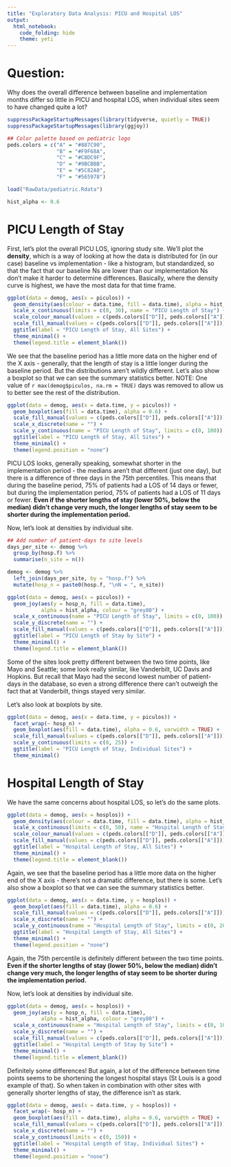 ```yaml
---
title: "Exploratory Data Analysis: PICU and Hospital LOS"
output:
  html_notebook:
    code_folding: hide
    theme: yeti
---
```


# Question:

Why does the overall difference between baseline and implementation months differ so little in PICU and hospital LOS, when individual sites seem to have changed quite a lot?

```r
suppressPackageStartupMessages(library(tidyverse, quietly = TRUE))
suppressPackageStartupMessages(library(ggjoy))

## Color palette based on pediatric logo
peds.colors = c("A" = "#887C90",
                "B" = "#F9F68A",
                "C" = "#C8DC9F",
                "D" = "#9BCBBB",
                "E" = "#5C82A0",
                "F" = "#565978")

load("RawData/pediatric.Rdata")

hist_alpha <- 0.6

```

# PICU Length of Stay

First, let's plot the overall PICU LOS, ignoring study site. We'll plot the **density**, which is a way of looking at how the data is distributed for (in our case) baseline vs implementation - like a histogram, but standardized, so that the fact that our baseline Ns are lower than our implementation Ns don't make it harder to determine differences. Basically, where the density curve is highest, we have the most data for that time frame.

```r
ggplot(data = demog, aes(x = piculos)) +
  geom_density(aes(colour = data.time, fill = data.time), alpha = hist_alpha) +
  scale_x_continuous(limits = c(0, 30), name = "PICU Length of Stay") +
  scale_colour_manual(values = c(peds.colors[["D"]], peds.colors[["A"]])) +
  scale_fill_manual(values = c(peds.colors[["D"]], peds.colors[["A"]])) +
  ggtitle(label = "PICU Length of Stay, All Sites") +
  theme_minimal() +
  theme(legend.title = element_blank())

```

We see that the baseline period has a little more data on the higher end of the X axis - generally, that the length of stay is a little longer during the baseline period. But the distributions aren't wildly different. Let's also show a boxplot so that we can see the summary statistics better. NOTE: One value of
`r max(demog$piculos, na.rm = TRUE)` days was removed to allow us to better see the rest of the distribution.

```r
ggplot(data = demog, aes(x = data.time, y = piculos)) +
  geom_boxplot(aes(fill = data.time), alpha = 0.6) +
  scale_fill_manual(values = c(peds.colors[["D"]], peds.colors[["A"]])) +
  scale_x_discrete(name = "") +
  scale_y_continuous(name = "PICU Length of Stay", limits = c(0, 100)) +
  ggtitle(label = "PICU Length of Stay, All Sites") +
  theme_minimal() +
  theme(legend.position = "none")

```

PICU LOS looks, generally speaking, somewhat shorter in the implementation period - the medians aren't that different (just one day), but there is a difference of three days in the 75th percentiles. This means that during the baseline period, 75% of patients had a LOS of 14 days or fewer, but during the implementation period, 75% of patients had a LOS of 11 days or fewer. **Even if the shorter lengths of stay (lower 50%, below the median) didn't change very much, the longer lengths of stay seem to be shorter during the implementation period.**

Now, let's look at densities by individual site.

```r
## Add number of patient-days to site levels
days_per_site <- demog %>%
  group_by(hosp.f) %>%
  summarise(n_site = n())

demog <- demog %>%
  left_join(days_per_site, by = "hosp.f") %>%
  mutate(hosp_n = paste0(hosp.f, "\nN = ", n_site))

ggplot(data = demog, aes(x = piculos)) +
  geom_joy(aes(y = hosp_n, fill = data.time),
           alpha = hist_alpha, colour = "grey80") +
  scale_x_continuous(name = "PICU Length of Stay", limits = c(0, 100)) +
  scale_y_discrete(name = "") +
  scale_fill_manual(values = c(peds.colors[["D"]], peds.colors[["A"]])) +
  ggtitle(label = "PICU Length of Stay by Site") +
  theme_minimal() +
  theme(legend.title = element_blank())

```

Some of the sites look pretty different between the two time points, like Mayo and Seattle; some look really similar, like Vanderbilt, UC Davis and Hopkins. But recall that Mayo had the second lowest number of patient-days in the database, so even a strong difference there can't outweigh the fact that at Vanderbilt, things stayed very similar.

Let's also look at boxplots by site.

```r
ggplot(data = demog, aes(x = data.time, y = piculos)) +
  facet_wrap(~ hosp_n) +
  geom_boxplot(aes(fill = data.time), alpha = 0.6, varwidth = TRUE) +
  scale_fill_manual(values = c(peds.colors[["D"]], peds.colors[["A"]])) +
  scale_y_continuous(limits = c(0, 25)) +
  ggtitle(label = "PICU Length of Stay, Individual Sites") +
  theme_minimal()

```

# Hospital Length of Stay

We have the same concerns about hospital LOS, so let's do the same plots.

```r
ggplot(data = demog, aes(x = hosplos)) +
  geom_density(aes(colour = data.time, fill = data.time), alpha = hist_alpha) +
  scale_x_continuous(limits = c(0, 50), name = "Hospital Length of Stay") +
  scale_colour_manual(values = c(peds.colors[["D"]], peds.colors[["A"]])) +
  scale_fill_manual(values = c(peds.colors[["D"]], peds.colors[["A"]])) +
  ggtitle(label = "Hospital Length of Stay, All Sites") +
  theme_minimal() +
  theme(legend.title = element_blank())

```

Again, we see that the baseline period has a little more data on the higher end of the X axis - there's not a dramatic difference, but there is some. Let's also show a boxplot so that we can see the summary statistics better.

```r
ggplot(data = demog, aes(x = data.time, y = hosplos)) +
  geom_boxplot(aes(fill = data.time), alpha = 0.6) +
  scale_fill_manual(values = c(peds.colors[["D"]], peds.colors[["A"]])) +
  scale_x_discrete(name = "") +
  scale_y_continuous(name = "Hospital Length of Stay", limits = c(0, 200)) +
  ggtitle(label = "Hospital Length of Stay, All Sites") +
  theme_minimal() +
  theme(legend.position = "none")

```

Again, the 75th percentile is definitely different between the two time points. **Even if the shorter lengths of stay (lower 50%, below the median) didn't change very much, the longer lengths of stay seem to be shorter during the implementation period.**

Now, let's look at densities by individual site.

```r
ggplot(data = demog, aes(x = hosplos)) +
  geom_joy(aes(y = hosp_n, fill = data.time),
           alpha = hist_alpha, colour = "grey80") +
  scale_x_continuous(name = "Hospital Length of Stay", limits = c(0, 100)) +
  scale_y_discrete(name = "") +
  scale_fill_manual(values = c(peds.colors[["D"]], peds.colors[["A"]])) +
  ggtitle(label = "Hospital Length of Stay by Site") +
  theme_minimal() +
  theme(legend.title = element_blank())

```

Definitely some differences! But again, a lot of the difference between time points seems to be shortening the longest hospital stays (St Louis is a good example of that). So when taken in combination with other sites with generally shorter lengths of stay, the difference isn't as stark.

```r
ggplot(data = demog, aes(x = data.time, y = hosplos)) +
  facet_wrap(~ hosp_n) +
  geom_boxplot(aes(fill = data.time), alpha = 0.6, varwidth = TRUE) +
  scale_fill_manual(values = c(peds.colors[["D"]], peds.colors[["A"]])) +
  scale_x_discrete(name = "") +
  scale_y_continuous(limits = c(0, 150)) +
  ggtitle(label = "Hospital Length of Stay, Individual Sites") +
  theme_minimal() +
  theme(legend.position = "none")

```

